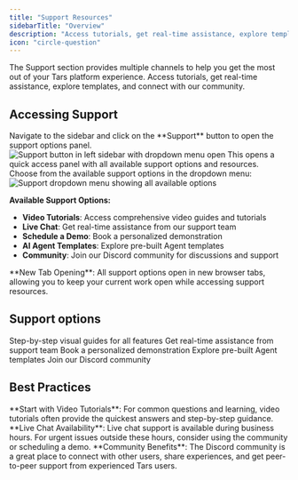 ```yaml
---
title: "Support Resources"
sidebarTitle: "Overview"
description: "Access tutorials, get real-time assistance, explore templates, and connect with the Tars community"
icon: "circle-question"
---
```


The Support section provides multiple channels to help you get the most out of your Tars platform experience. Access tutorials, get real-time assistance, explore templates, and connect with our community.

## Accessing Support

<Steps>
<Step title="Click Support Button" icon="circle-question">
  Navigate to the sidebar and click on the **Support** button to open the support options panel.
  
  <Frame>
  <img src="/images/dashboard/support/step-1-click-support.png" alt="Support button in left sidebar with dropdown menu open" />
  </Frame>
  
  <Check>
  This opens a quick access panel with all available support options and resources.
  </Check>
</Step>

<Step title="Select support option" icon="list">
  Choose from the available support options in the dropdown menu:
  
  <Frame>
  <img src="/images/dashboard/support/step-2-click-relevant-option.png" alt="Support dropdown menu showing all available options" />
  </Frame>
  
  **Available Support Options:**
  - **Video Tutorials**: Access comprehensive video guides and tutorials
  - **Live Chat**: Get real-time assistance from our support team
  - **Schedule a Demo**: Book a personalized demonstration
  - **AI Agent Templates**: Explore pre-built Agent templates
  - **Community**: Join our Discord community for discussions and support
  
  <Info>
  **New Tab Opening**: All support options open in new browser tabs, allowing you to keep your current work open while accessing support resources.
  </Info>
</Step>
</Steps>

## Support options

<CardGroup cols={2}>
  <Card title="Video Tutorials" icon="video" href="/platform-fundamentals/platform-tour/support/video-tutorials">
    Step-by-step visual guides for all features
  </Card>

  <Card title="Live Chat" icon="comments" href="/platform-fundamentals/platform-tour/support/live-chat">
    Get real-time assistance from support team
  </Card>

  <Card title="Schedule a Demo" icon="calendar" href="/platform-fundamentals/platform-tour/support/schedule-demo">
    Book a personalized demonstration
  </Card>

  <Card title="AI Agent Templates" icon="template" href="/platform-fundamentals/platform-tour/support/agent-templates">
    Explore pre-built Agent templates
  </Card>

</CardGroup>
  <Card title="Community" icon="users" href="/platform-fundamentals/platform-tour/support/community" horizontal>
    Join our Discord community
  </Card>

## Best Practices

<Tip>
  **Start with Video Tutorials**: For common questions and learning, video
  tutorials often provide the quickest answers and step-by-step guidance.
</Tip>

<Warning>
  **Live Chat Availability**: Live chat support is available during business
  hours. For urgent issues outside these hours, consider using the community or
  scheduling a demo.
</Warning>

<Info>
  **Community Benefits**: The Discord community is a great place to connect with
  other users, share experiences, and get peer-to-peer support from experienced
  Tars users.
</Info>
